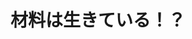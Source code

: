 ﻿---
title: "材料は生きている！？"
category: "その他"
vol: 46
interviewee: "若島・細田 "
url: ""
tags: ["材料","合金","像","自己","再生"]
pdf: "46-4.pdf"
career: ""
preface: "一昔前では、想像すらつかなかった新しい材料。形状記憶合金や自己再生機能をもった材料は、まるで生きているかのような挙動を私達に見せてくれる。今回、この未来の材料についてのお話を伺った。"
---
